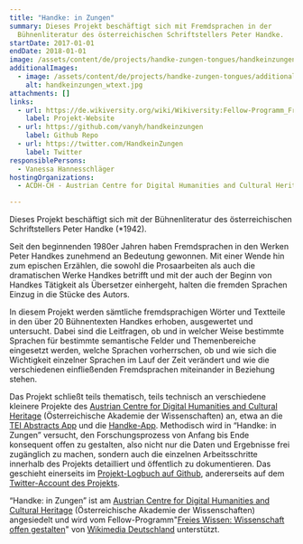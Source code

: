 ```yaml
---
title: "Handke: in Zungen"
summary: Dieses Projekt beschäftigt sich mit Fremdsprachen in der
  Bühnenliteratur des österreichischen Schriftstellers Peter Handke.
startDate: 2017-01-01
endDate: 2018-01-01
image: /assets/content/de/projects/handke-zungen-tongues/handkeinzungen_wtext.jpg
additionalImages:
  - image: /assets/content/de/projects/handke-zungen-tongues/additionalImages/handkeinzungen_wtext.jpg
    alt: handkeinzungen_wtext.jpg
attachments: []
links:
  - url: https://de.wikiversity.org/wiki/Wikiversity:Fellow-Programm_Freies_Wissen/Einreichungen/Dramatische_Sprachen:_Fremdsprachen_in_den_B%C3%BChnentexten_von_Peter_Handke
    label: Projekt-Website
  - url: https://github.com/vanyh/handkeinzungen
    label: Github Repo
  - url: https://twitter.com/HandkeinZungen
    label: Twitter
responsiblePersons:
  - Vanessa Hannesschläger
hostingOrganizations:
  - ACDH-CH - Austrian Centre for Digital Humanities and Cultural Heritage

---
```

Dieses Projekt beschäftigt sich mit der Bühnenliteratur des österreichischen Schriftstellers Peter Handke (\*1942).

Seit den beginnenden 1980er Jahren haben Fremdsprachen in den Werken Peter Handkes zunehmend an Bedeutung gewonnen. Mit einer Wende hin zum epischen Erzählen, die sowohl die Prosaarbeiten als auch die dramatischen Werke Handkes betrifft und mit der auch der Beginn von Handkes Tätigkeit als Übersetzer einhergeht, halten die fremden Sprachen Einzug in die Stücke des Autors.

In diesem Projekt werden sämtliche fremdsprachigen Wörter und Textteile in den über 20 Bühnentexten Handkes erhoben, ausgewertet und untersucht. Dabei sind die Leitfragen, ob und in welcher Weise bestimmte Sprachen für bestimmte semantische Felder und Themenbereiche eingesetzt werden, welche Sprachen vorherrschen, ob und wie sich die Wichtigkeit einzelner Sprachen im Lauf der Zeit verändert und wie die verschiedenen einfließenden Fremdsprachen miteinander in Beziehung stehen.

Das Projekt schließt teils thematisch, teils technisch an verschiedene kleinere Projekte des [Austrian Centre for Digital Humanities and Cultural Heritage](https://www.oeaw.ac.at/acdh/) (Österreichische Akademie der Wissenschaften) an, etwa an die [TEI Abstracts App](https://tei2016app.acdh.oeaw.ac.at/pages/index.html) und die [Handke-App](https://handke-app.acdh.oeaw.ac.at/pages/index.html). Methodisch wird in “Handke: in Zungen” versucht, den Forschungsprozess von Anfang bis Ende konsequent offen zu gestalten, also nicht nur die Daten und Ergebnisse frei zugänglich zu machen, sondern auch die einzelnen Arbeitsschritte innerhalb des Projekts detailliert und öffentlich zu dokumentieren. Das geschieht einerseits im [Projekt-Logbuch auf Github](https://github.com/vanyh/handkeinzungen/blob/master/projectlog.markdown), andererseits auf dem [Twitter-Account des Projekts](https://twitter.com/HandkeinZungen).

“Handke: in Zungen” ist am [Austrian Centre for Digital Humanities and Cultural Heritage](https://www.oeaw.ac.at/acdh/) (Österreichische Akademie der Wissenschaften) angesiedelt und wird vom Fellow-Programm"[Freies Wissen: Wissenschaft offen gestalten](https://meta.wikimedia.org/wiki/Wikimedia_Deutschland/Open_Science_Fellows_Program)" von [Wikimedia Deutschland](https://meta.wikimedia.org/wiki/Wikimedia_Deutschland/Open_Science_Fellows_Program) unterstützt.